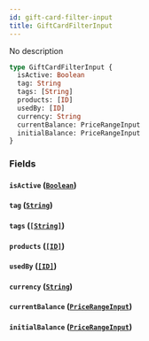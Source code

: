 ```yaml
---
id: gift-card-filter-input
title: GiftCardFilterInput
---
```


No description

```graphql
type GiftCardFilterInput {
  isActive: Boolean
  tag: String
  tags: [String]
  products: [ID]
  usedBy: [ID]
  currency: String
  currentBalance: PriceRangeInput
  initialBalance: PriceRangeInput
}
```

### Fields

#### `isActive` ([`Boolean`](/developer/api-reference/scalars/boolean))

#### `tag` ([`String`](/developer/api-reference/scalars/string))

#### `tags` ([`[String]`](/developer/api-reference/scalars/string))

#### `products` ([`[ID]`](/developer/api-reference/scalars/id))

#### `usedBy` ([`[ID]`](/developer/api-reference/scalars/id))

#### `currency` ([`String`](/developer/api-reference/scalars/string))

#### `currentBalance` ([`PriceRangeInput`](/developer/api-reference/inputs/price-range-input))

#### `initialBalance` ([`PriceRangeInput`](/developer/api-reference/inputs/price-range-input))
